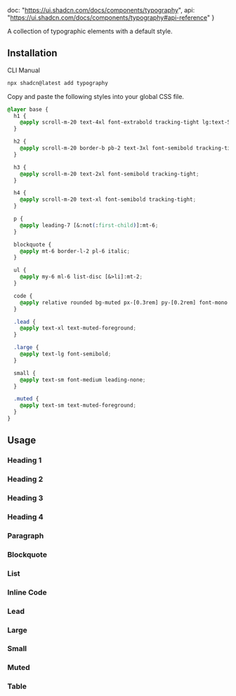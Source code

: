   doc: "https://ui.shadcn.com/docs/components/typography",
  api: "https://ui.shadcn.com/docs/components/typography#api-reference"
}

A collection of typographic elements with a default style.

<ComponentPreview demoName="typography-demo"  />

## Installation

<Tabs defaultValue="cli">

<TabsList>
  <TabsTrigger value="cli">CLI</TabsTrigger>
  <TabsTrigger value="manual">Manual</TabsTrigger>
</TabsList>

<TabsContent value="cli">

```bash
npx shadcn@latest add typography
```

</TabsContent>

<TabsContent value="manual">

<Steps>

<Step>Copy and paste the following styles into your global CSS file.</Step>

```css
@layer base {
  h1 {
    @apply scroll-m-20 text-4xl font-extrabold tracking-tight lg:text-5xl;
  }

  h2 {
    @apply scroll-m-20 border-b pb-2 text-3xl font-semibold tracking-tight first:mt-0;
  }

  h3 {
    @apply scroll-m-20 text-2xl font-semibold tracking-tight;
  }

  h4 {
    @apply scroll-m-20 text-xl font-semibold tracking-tight;
  }

  p {
    @apply leading-7 [&:not(:first-child)]:mt-6;
  }

  blockquote {
    @apply mt-6 border-l-2 pl-6 italic;
  }

  ul {
    @apply my-6 ml-6 list-disc [&>li]:mt-2;
  }

  code {
    @apply relative rounded bg-muted px-[0.3rem] py-[0.2rem] font-mono text-sm font-semibold;
  }

  .lead {
    @apply text-xl text-muted-foreground;
  }

  .large {
    @apply text-lg font-semibold;
  }

  small {
    @apply text-sm font-medium leading-none;
  }

  .muted {
    @apply text-sm text-muted-foreground;
  }
}
```

</Steps>
</TabsContent>
</Tabs>

## Usage

### Heading 1

<ComponentPreview demoName="typography-h1" />

### Heading 2

<ComponentPreview demoName="typography-h2" />

### Heading 3

<ComponentPreview demoName="typography-h3" />

### Heading 4

<ComponentPreview demoName="typography-h4" />

### Paragraph

<ComponentPreview demoName="typography-p" />

### Blockquote

<ComponentPreview demoName="typography-blockquote" />

### List

<ComponentPreview demoName="typography-list" />

### Inline Code

<ComponentPreview demoName="typography-inline-code" />

### Lead

<ComponentPreview demoName="typography-lead" />

### Large

<ComponentPreview demoName="typography-large" />

### Small

<ComponentPreview demoName="typography-small" />

### Muted

<ComponentPreview demoName="typography-muted" />

### Table

<ComponentPreview demoName="typography-table" />